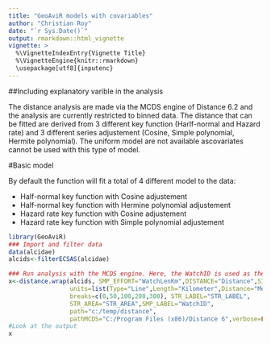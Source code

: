 ```yaml
---
title: "GeoAviR models with covariables"
author: "Christian Roy"
date: "`r Sys.Date()`"
output: rmarkdown::html_vignette
vignette: >
  %\VignetteIndexEntry{Vignette Title}
  %\VignetteEngine{knitr::rmarkdown}
  \usepackage[utf8]{inputenc}
---
```

##Including explanatory varible in the analysis

The distance analysis are made via the MCDS engine of Distance 6.2 and the analysis are currently restricted to binned data. The distance that can be fitted are derived from 3 different key function (Harlf-normal and Hazard rate) and 3 different series adjustement (Cosine, Simple polynomial, Hermite polynomial). The uniform model are not available ascovariates cannot be used with this type of model. 

#Basic model

By default the function will fit a total of 4 different model to the data:

- Half-normal key function with Cosine adjustement
- Half-normal key function with Hermine polynomial adjustement
- Hazard rate key function with Cosine adjustement
- Hazard rate key function with Simple polynomial adjustement


```r
library(GeoAviR)
### Import and filter data
data(alcidae)
alcids<-filterECSAS(alcidae)

### Run analysis with the MCDS engine. Here, the WatchID is used as the sample.
x<-distance.wrap(alcids, SMP_EFFORT="WatchLenKm",DISTANCE="Distance",SIZE="Count",
                 units=list(Type="Line",Length="Kilometer",Distance="Meter",Area="Square kilometer"),
                 breaks=c(0,50,100,200,300), STR_LABEL="STR_LABEL", 
                 STR_AREA="STR_AREA",SMP_LABEL="WatchID", 
                 path="c:/temp/distance",
                 pathMCDS="C:/Program Files (x86)/Distance 6",verbose=FALSE)
#Look at the output
x
```